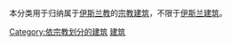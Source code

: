 本分类用于归纳属于[[伊斯兰教|伊斯兰教]]的[[宗教建筑|宗教建筑]]，不限于[[伊斯兰建筑|伊斯兰建筑]]。

[[Category:依宗教划分的建筑|Category:依宗教划分的建筑]]
[[Category:伊斯兰教|建筑]]